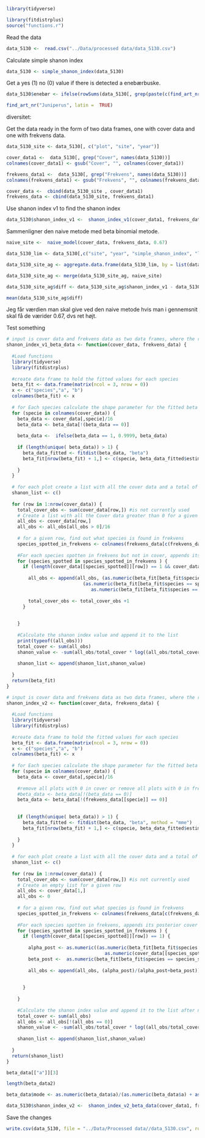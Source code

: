 
```r
library(tidyverse)

library(fitdistrplus)
source("functions.r")
```

Read the data

```r
data_5130 <-  read.csv("../Data/processed data/data_5130.csv")

```

Calculate simple shanon index
```r
data_5130 <- simple_shanon_index(data_5130)
```


Get a yes (1) no (0) value if there is detected a enebærbuske.
```r
data_5130$enebær <- ifelse(rowSums(data_5130[, grep(paste(c(find_art_nr("Juniperus", latin =  TRUE)[,1]), collapse="|"), names(data_5130))]) > 0,1,0)
```


```r
find_art_nr("Juniperus", latin =  TRUE)
```

diversitet:



Get the data ready in the form of two data frames, one with cover data and one with frekvens data.
```r
data_5130_site <- data_5130[, c("plot", "site", "year")]

cover_data1 <-  data_5130[, grep("Cover", names(data_5130))]
colnames(cover_data1) <- gsub("Cover", "", colnames(cover_data1))

frekvens_data1 <-  data_5130[, grep("Frekvens", names(data_5130))]
colnames(frekvens_data1) <- gsub("Frekvens", "", colnames(frekvens_data1))
```


```r
cover_data <-  cbind(data_5130_site , cover_data1)
frekvens_data <- cbind(data_5130_site, frekvens_data1)
```


Use shanon index v1 to find the shanon index
```r
data_5130$shanon_index_v1 <-  shanon_index_v1(cover_data1, frekvens_data1)
```

Sammenligner den naive metode med beta binomial metode.

```r
naive_site <-  naive_model(cover_data, frekvens_data, 0.67)

data_5130_lim <- data_5130[,c("site", "year", "simple_shanon_index", "longtitude_mean_site", "latitude_mean_site", "shanon_index_v1")]

data_5130_site_ag <- aggregate.data.frame(data_5130_lim, by = list(data_5130$site), FUN = mean)

data_5130_site_ag <- merge(data_5130_site_ag, naive_site)

data_5130_site_ag$diff <- data_5130_site_ag$shanon_index_v1 - data_5130_site_ag$`Shannon index`

mean(data_5130_site_ag$diff)
```

Jeg får værdien man skal give ved den naive metode hvis man i gennemsnit skal få de værider 0.67, dvs ret højt.






Test something


```r
# input is cover data and frekvens data as two data frames, where the rows match for the same observation, and the names of the species match.
shanon_index_v1_beta_data <- function(cover_data, frekvens_data) {
  
  #Load functions 
  library(tidyverse)
  library(fitdistrplus)
  
  #create data frame to hold the fitted values for each species
  beta_fit <- data.frame(matrix(ncol = 3, nrow = 0))
  x <- c("species","a", "b")
  colnames(beta_fit) <- x
  
  # for Each species calculate the shape parameter for the fitted beta distribution and save them in a data frame.
  for (specie in colnames(cover_data)) {
    beta_data <- cover_data[,specie]/16
    beta_data <- beta_data[!(beta_data == 0)]
    
    beta_data <-  ifelse(beta_data == 1, 0.9999, beta_data)
    
    if (length(unique( beta_data)) > 1) {
      beta_data_fitted <- fitdist(beta_data, "beta")
      beta_fit[nrow(beta_fit) + 1,] <- c(specie, beta_data_fitted$estimate[1], beta_data_fitted$estimate[2])
      
    }
  }
  
  # for each plot create a list with all the cover data and a total of how may obersevations.
  shanon_list <- c()
  
  for (row in 1:nrow(cover_data)) {
    total_cover_obs <- sum(cover_data[row,]) #is not currently used
    # Create a list with all the Cover data greater than 0 for a given row
    all_obs <- cover_data[row,] 
    all_obs <- all_obs[all_obs > 0]/16
    
    # for a given row, find out what species is found in frekvens
    species_spotted_in_frekvens <- colnames(frekvens_data[c(frekvens_data[row,]  == 1)])
    
    #For each species spotten in frekvens but not in cover, appends its posterior cover to the cover data for that row
    for (species_spotted in species_spotted_in_frekvens ) {
      if (length(cover_data[[species_spotted]][row]) == 1 && cover_data[[species_spotted]][row] == 0) {
        
        all_obs <- append(all_obs, (as.numeric(beta_fit[beta_fit$species == species_spotted,]$a) + 1 -1)/
                            (as.numeric(beta_fit[beta_fit$species == species_spotted,]$a) +
                               as.numeric(beta_fit[beta_fit$species == species_spotted,]$b) + 17 -2))
        
        total_cover_obs <- total_cover_obs +1
      }
      
      
    }
    
    #Calculate the shanon index value and append it to the list
    print(typeof((all_obs)))
    total_cover <- sum(all_obs)
    shanon_value <- -sum(all_obs/total_cover * log((all_obs/total_cover)))
    
    shanon_list <- append(shanon_list,shanon_value)  
    
  }
  return(beta_fit)
}
```



```r
# input is cover data and frekvens data as two data frames, where the rows match for the same observation, and the names of the species match.
shanon_index_v2 <- function(cover_data, frekvens_data) {
  
  #Load functions 
  library(tidyverse)
  library(fitdistrplus)
  
  #create data frame to hold the fitted values for each species
  beta_fit <- data.frame(matrix(ncol = 3, nrow = 0))
  x <- c("species","a", "b")
  colnames(beta_fit) <- x
  
  # for Each species calculate the shape parameter for the fitted beta distribution and save them in a data frame.
  for (specie in colnames(cover_data)) {
    beta_data <- cover_data[,specie]/16
    
    #remove all plots with 0 in cover or remove all plots with 0 in frekvens.
    #beta_data <- beta_data[!(beta_data == 0)]  
    beta_data <- beta_data[!(frekvens_data[[specie]] == 0)]
    
    
    if (length(unique( beta_data)) > 1) {
      beta_data_fitted <- fitdist(beta_data, "beta", method = "mme")
      beta_fit[nrow(beta_fit) + 1,] <- c(specie, beta_data_fitted$estimate[1], beta_data_fitted$estimate[2])
      
    }
  }
  
  # for each plot create a list with all the cover data and a total of how may obersevations.
  shanon_list <- c()
  
  for (row in 1:nrow(cover_data)) {
    total_cover_obs <- sum(cover_data[row,]) #is not currently used
    # Create an empty list for a given row
    all_obs <- cover_data[1,]
    all_obs <- 0
    
    # for a given row, find out what species is found in frekvens
    species_spotted_in_frekvens <- colnames(frekvens_data[c(frekvens_data[row,]  == 1)])
    
    #For each species spotten in frekvens, appends its posterior cover to the cover data for that row
    for (species_spotted in species_spotted_in_frekvens ) {
      if (length(cover_data[[species_spotted]][row]) == 1) {
        
        alpha_post <- as.numeric((as.numeric(beta_fit[beta_fit$species == species_spotted,]$a) +
                                    as.numeric(cover_data[[species_spotted]][row]) ))
        beta_post <-  as.numeric(beta_fit[beta_fit$species == species_spotted,]$b) + 16 - as.numeric(cover_data[[species_spotted]][row])
        
        all_obs <- append(all_obs, (alpha_post)/(alpha_post+beta_post))
        
        
      }
      
    }
    
    #Calculate the shanon index value and append it to the list after normalizing and removing zeroes
    total_cover <- sum(all_obs)
    all_obs <- all_obs[!(all_obs == 0)]
    shanon_value <- -sum(all_obs/total_cover * log((all_obs/total_cover)))
    
    shanon_list <- append(shanon_list,shanon_value)  
    
  }
  return(shanon_list)
}
```


```r
beta_data[["a"]][3]
```
```r
length(beta_data2)
```


```r
beta_data$mode <- as.numeric(beta_data$a)/(as.numeric(beta_data$a) + as.numeric(beta_data$b) +15)
```

```r
data_5130$shanon_index_v2 <-  shanon_index_v2_beta_data(cover_data1, frekvens_data1)

```


Save the changes

```r
write.csv(data_5130, file = "../Data/Processed data//data_5130.csv", row.names=FALSE)
```


